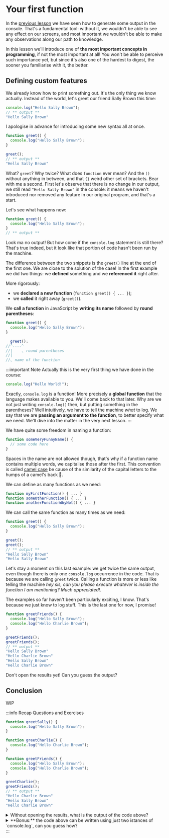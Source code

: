 # Your first function

In the [previous lesson](./printing_some_output) we have seen how to generate some output in the console. That's a fundamental tool: without it, we wouldn't be able to see any effect on our screens, and most important we wouldn't be able to make any observations along our path to knowledge.

In this lesson we'll introduce one of **the most important concepts in programming**, if not the most important at all! You won't be able to perceive such importance yet, but since it's also one of the hardest to digest, the sooner you familiarise with it, the better.

## Defining custom features

We already know how to print something out. It's the only thing we know actually.
Instead of the world, let's greet our friend Sally Brown this time:

```js static
console.log("Hello Sally Brown");
// ** output **
"Hello Sally Brown"
```

I apologise in advance for introducing some new syntax all at once.

```js static
function greet() {
  console.log("Hello Sally Brown");
}

greet();
// ** output **
"Hello Sally Brown"
```

What? `greet`? Why twice? What does `function` ever mean? And the `()` without anything in between, and that `{}` weird other set of brackets. Bear with me a second. First let's observe that there is no change in our output, we still read `"Hello Sally Brown"` in the console: it means we haven't introduced nor removed any feature in our original program, and that's a start.

Let's see what happens now:

```js static
function greet() {
  console.log("Hello Sally Brown");
}
// ** output **

```

Look ma no output! But how come if the `console.log` statement is still there? That's true indeed, but it look like that portion of code hasn't been run by the machine.

The difference between the two snippets is the `greet()` line at the end of the first one. We are close to the solution of the case! In the first example we did two things: we **defined** something and we **referenced it** right after. 

More rigorously:

- we **declared a new function** (`function greet() { ... }`);
- we **called** it right away (`greet()`).

We **call a function** in JavaScript by **writing its name** followed by **round parentheses**:

```js
function greet() {
  console.log("Hello Sally Brown");
}

  greet();
//^----^
//|    ⌞ round parentheses
//|
//⌞ name of the function
```

:::important Note
Actually this is the very first thing we have done in the course:

```js
console.log("Hello World!");
```

Exactly, `console.log` is a function! More precisely a **global function** that the language makes available to you. We'll come back to that later. Why are we not just writing `console.log()` then, but putting something in the parentheses? Well intuitively, we have to tell the machine _what_ to log. We say that we are **passing an argument to the function**, to better specify what we need. We'll dive into the matter in the very next lesson.
:::

We have quite some freedom in naming a function:

```js
function someVeryFunnyName() {
  // some code here
}
```

Spaces in the name are not allowed though, that's why if a function name contains multiple words, we capitalise those after the first. This convention is called [camel case][mdn:camel-case] be cause of the similarity of the capital letters to the humps of a camel's back 🐪.

We can define as many functions as we need:

```js
function myFirstFunction() { ... }
function someOtherFunction() { ... }
function anotherFunctionWhyNot() { ... }
```

We can call the same function as many times as we need:

```js static
function greet() {
  console.log("Hello Sally Brown");
}

greet();
greet();
// ** output **
"Hello Sally Brown"
"Hello Sally Brown"
```

Let's stay a moment on this last example: we get twice the same output, even though there is only one `console.log` occurrence in the code. That is because we are calling `greet` twice. Calling a function is more or less like telling the machine _hey sis, can you please execute whatever is inside the function I am mentioning? Much appreciated!_.

The examples so far haven't been particularly exciting, I know. That's because we just know to log stuff. This is the last one for now, I promise!

```js static
function greetFriends() {
  console.log("Hello Sally Brown");
  console.log("Hello Charlie Brown");
}

greetFriends();
greetFriends();
// ** output **
"Hello Sally Brown"
"Hello Charlie Brown"
"Hello Sally Brown"
"Hello Charlie Brown"
```

Don't open the results yet! Can you guess the output?

## Conclusion

WIP

:::info Recap Questions and Exercises

```js static
function greetSally() {
  console.log("Hello Sally Brown");
}

function greetCharlie() {
  console.log("Hello Charlie Brown");
}

function greetFriends() {
  console.log("Hello Sally Brown");
  console.log("Hello Charlie Brown");
}

greetCharlie();
greetFriends();
// ** output **
"Hello Charlie Brown"
"Hello Sally Brown"
"Hello Charlie Brown"
```

<details>
  <summary>Without opening the results, what is the output of the code above?</summary>

- First we call `greetCharlie`, that will print `"Hello Charlie Brown"`;
- Then we call `greetFriends`, printing the remaining two logs.
</details>

<details>
  <summary>**Bonus:** the code above can be written using just two istances of `console.log`, can you guess how?</summary>

```js
function greetSally() {
  console.log("Hello Sally Brown");
}

function greetCharlie() {
  console.log("Hello Charlie Brown");
}

function greetFriends() {
  greetSally();
  greetCharlie();
}

greetCharlie();
greetFriends();
```

We haven't mentioned it explicitely yet, but you can call functions from inside functions! That will be the rule pretty soon. We'll get there together, don't fret!
</details>
:::

[mdn:camel-case]: https://developer.mozilla.org/en-US/docs/Glossary/Camel_case